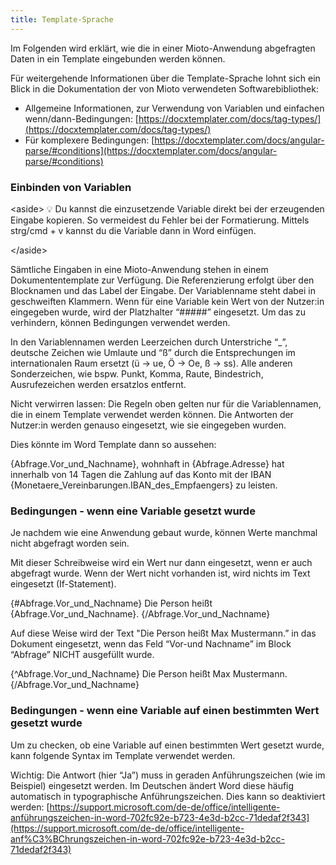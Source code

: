 ```yaml
---
title: Template-Sprache
---
```


Im Folgenden wird erklärt, wie die in einer Mioto-Anwendung abgefragten Daten in ein Template eingebunden werden können.

Für weitergehende Informationen über die Template-Sprache lohnt sich ein Blick in die Dokumentation der von Mioto verwendeten Softwarebibliothek:

* Allgemeine Informationen, zur Verwendung von Variablen und einfachen wenn/dann-Bedingungen: [https://docxtemplater.com/docs/tag-types/](https://docxtemplater.com/docs/tag-types/)
* Für komplexere Bedingungen: [https://docxtemplater.com/docs/angular-parse/#conditions](https://docxtemplater.com/docs/angular-parse/#conditions)

### Einbinden von Variablen

\<aside>
💡 Du kannst die einzusetzende Variable direkt bei der erzeugenden Eingabe kopieren. So vermeidest du Fehler bei der Formatierung. Mittels strg/cmd + v kannst du die Variable dann in Word einfügen.

\</aside>

Sämtliche Eingaben in eine Mioto-Anwendung stehen in einem Dokumententemplate zur Verfügung. Die Referenzierung erfolgt über den Blocknamen und das Label der Eingabe. Der Variablenname steht dabei in geschweiften Klammern. Wenn für eine Variable kein Wert von der Nutzer\:in eingegeben wurde, wird der Platzhalter “#####” eingesetzt. Um das zu verhindern, können Bedingungen verwendet werden.

In den Variablennamen werden Leerzeichen durch Unterstriche “\_”, deutsche Zeichen wie Umlaute und “ß” durch die Entsprechungen im internationalen Raum ersetzt (ü → ue, Ö → Oe, ß → ss). Alle anderen Sonderzeichen, wie bspw. Punkt, Komma, Raute, Bindestrich, Ausrufezeichen werden ersatzlos entfernt.

Nicht verwirren lassen: Die Regeln oben gelten nur für die Variablennamen, die in einem Template verwendet werden können. Die  Antworten der Nutzer\:in werden genauso eingesetzt, wie sie eingegeben wurden.

Dies könnte im Word Template dann so aussehen:

{Abfrage.Vor\_und\_Nachname}, wohnhaft in {Abfrage.Adresse} hat innerhalb von 14 Tagen die Zahlung auf das Konto mit der IBAN {Monetaere\_Vereinbarungen.IBAN\_des\_Empfaengers} zu leisten. 


### Bedingungen - wenn eine Variable gesetzt wurde

Je nachdem wie eine Anwendung gebaut wurde, können Werte manchmal nicht abgefragt worden sein.

Mit dieser Schreibweise wird ein Wert nur dann eingesetzt, wenn er auch abgefragt wurde. Wenn der Wert nicht vorhanden ist, wird nichts im Text eingesetzt (If-Statement).

{#Abfrage.Vor\_und\_Nachname}
Die Person heißt {Abfrage.Vor\_und\_Nachname}.
{/Abfrage.Vor\_und\_Nachname}


Auf diese Weise wird der Text "Die Person heißt Max Mustermann.” in das Dokument eingesetzt, wenn das Feld “Vor-und Nachname” im Block “Abfrage” NICHT ausgefüllt wurde.

{^Abfrage.Vor\_und\_Nachname}
Die Person heißt Max Mustermann.
{/Abfrage.Vor\_und\_Nachname}


### Bedingungen - wenn eine Variable auf einen bestimmten Wert gesetzt wurde

Um zu checken, ob eine Variable auf einen bestimmten Wert gesetzt wurde, kann folgende Syntax im Template verwendet werden.

Wichtig: Die Antwort (hier “Ja”) muss in geraden Anführungszeichen (wie im Beispiel) eingesetzt werden. Im Deutschen ändert Word diese häufig automatisch in typographische Anführungszeichen. Dies kann so deaktiviert werden: [https://support.microsoft.com/de-de/office/intelligente-anführungszeichen-in-word-702fc92e-b723-4e3d-b2cc-71dedaf2f343](https://support.microsoft.com/de-de/office/intelligente-anf%C3%BChrungszeichen-in-word-702fc92e-b723-4e3d-b2cc-71dedaf2f343)

